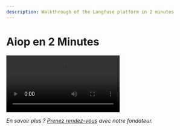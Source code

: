 ```yaml
---
description: Walkthrough of the Langfuse platform in 2 minutes
---
```



# Aiop en 2 Minutes

<Video
    src="https://file-examples.com/storage/fe6c8617b765d66a693d6c0/2017/04/file_example_MP4_480_1_5MG.mp4"
    className="mb-14 rounded relative overflow-hidden shadow-md group-hover:shadow-lg ring-0 border-0"
/>

_En savoir plus ? [Prenez rendez-vous](https://calendly.com/valentin-rudloff/aiop-demo) avec notre fondateur._
